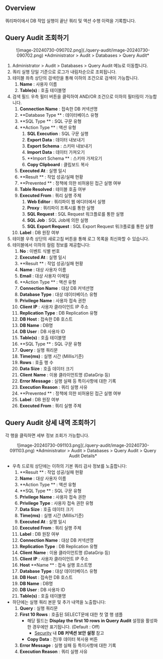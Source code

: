 ## Overview

쿼리파이에서 DB 작업 실행이 끝난 쿼리 및 액션 수행 이력을 기록합니다.

## Query Audit 조회하기

<p align="center">
![image-20240730-090702.png](./query-audit/image-20240730-090702.png)
*Administrator &gt; Audit &gt; Databases &gt; Query Audit*
</p>

1. Administrator &gt; Audit &gt; Databases &gt; Query Audit 메뉴로 이동합니다.
2. 쿼리 실행 당일 기준으로 로그가 내림차순으로 조회됩니다.
3. 테이블 좌측 상단의 검색란을 통해 이하의 조건으로 검색이 가능합니다.
    1.  **Name**  : 사용자 이름
    2.  **Table(s)**  : 호출 테이블명
4. 검색 필드 우측 필터 버튼을 클릭하여 AND/OR 조건으로 이하의 필터링이 가능합니다.
    1.  **Connection Name**  : 접속한 DB 커넥션명
    2.  **Database Type ** : 데이터베이스 유형
    3.  **SQL Type ** : SQL 구문 유형
    4.  **Action Type ** : 액션 유형
        1.  **SQL Execution**  : SQL 구문 실행 
        2.  **Export Data**  : 데이터 내보내기
        3.  **Export Schema**  : 스키마 내보내기
        4.  **Import Data**  : 데이터 가져오기
        5.  **Import Schema ** : 스키마 가져오기
        6.  **Copy Clipboard**  : 클립보드 복사 
    5.  **Executed At**  : 실행 일시
    6.  **Result ** : 작업 성공/실패 현황
    7.  **Prevented ** : 정책에 의한 비허용된 접근 실행 여부
    8.  **Table Resolved**  : 테이블 호출 여부
    9.  **Executed From**  : 쿼리 실행 주체
        1.  **Web Editor**  : 쿼리파이 웹 에디터에서 실행
        2.  **Proxy**  : 쿼리파이 프록시를 통한 실행
        3.  **SQL Request**  : SQL Request 워크플로를 통한 실행
        4.  **SQL Job**  : SQL Job에 의한 실행
        5.  **SQL Export Request**  : SQL Export Request 워크플로를 통한 실행
    10.  **Label**  : DB 원장 여부
5. 테이블 우측 상단의 새로고침 버튼을 통해 로그 목록을 최신화할 수 있습니다.
6. 테이블에서 이하의 컬럼 정보를 제공합니다:
    1.  **No**  : 이벤트 식별 번호
    2.  **Executed At**  : 실행 일시
    3.  **Result ** : 작업 성공/실패 현황
    4.  **Name**  : 대상 사용자 이름
    5.  **Email**  : 대상 사용자 이메일
    6.  **Action Type ** : 액션 유형
    7.  **Connection Name**  : 대상 DB 커넥션명
    8.  **Database Type**  : 대상 데이터베이스 유형
    9.  **Privilege**   **Name**  : 사용자 접속 권한
    10.  **Client IP**  : 사용자 클라이언트 IP 주소
    11.  **Replication Type**  : DB Replication 유형
    12.  **DB Host**  : 접속한 DB 호스트
    13.  **DB Name**  : DB명
    14.  **DB User**  : DB 사용자 ID
    15.  **Table(s)**  : 호출 테이블명
    16.  **SQL Type ** : SQL 구문 유형
    17.  **Query**  : 실행 쿼리문
    18.  **Time(ms)**  : 실행 시간 (Millis기준)
    19.  **Rows**  : 호출 행 수
    20.  **Data Size**  : 호출 데이터 크기 
    21.  **Client**   **Name**  : 이용 클라이언트명 (DataGrip 등)
    22.  **Error Message**  : 실행 실패 등 특이사항에 대한 기록
    23.  **Execution Reason**  : 쿼리 실행 사유
    24.  **Prevented ** : 정책에 의한 비허용된 접근 실행 여부
    25.  **Label**  : DB 원장 여부
    26.  **Executed From**  : 쿼리 실행 주체

## Query Audit 상세 내역 조회하기

각 행을 클릭하면 세부 정보 조회가 가능합니다.
<p align="center">
![image-20240730-091103.png](./query-audit/image-20240730-091103.png)
*Administrator &gt; Audit &gt; Databases &gt; Query Audit &gt; Query Audit Details*
</p>

* 우측 드로워 상단에는 이하의 기본 쿼리 감사 정보를 노출합니다:
    1.  **Result ** : 작업 성공/실패 현황
    2.  **Name**  : 대상 사용자 이름
    3.  **Action Type ** : 액션 유형
    4.  **SQL Type ** : SQL 구문 유형
    5.  **Privilege**   **Name**  : 사용자 접속 권한
    6.  **Privilege**   **Type**  : 사용자 접속 권한 유형
    7.  **Data Size**  : 호출 데이터 크기 
    8.  **Time(ms)**  : 실행 시간 (Millis기준)
    9.  **Executed At**  : 실행 일시
    10.  **Executed From**  : 쿼리 실행 주체
    11.  **Label**  : DB 원장 여부
    12.  **Connection Name**  : 대상 DB 커넥션명
    13.  **Replication Type**  : DB Replication 유형
    14.  **Client**   **Name**  : 이용 클라이언트명 (DataGrip 등)
    15.  **Client IP**  : 사용자 클라이언트 IP 주소
    16.  **Host**   **Name ** : 접속 실행 호스트명
    17.  **Database Type**  : 대상 데이터베이스 유형
    18.  **DB Host**  : 접속한 DB 호스트
    19.  **DB Name**  : DB명
    20.  **DB User**  : DB 사용자 ID
    21.  **Table(s)**  : 호출 테이블명
* 하단에는 실행 쿼리 본문 및 추가 내역을 노출합니다:
    1.  **Query**  : 실행 쿼리문
    2.  **First 10 Rows**  : 호출된 SELECT문에 대한 첫 열 행 샘플
        * 해당 필드는  **Display the first 10 rows in Query Audit**  설정을 활성화한 경우에만 표기됩니다. (Default : Off)
            * [Security](Security) 내  **DB 커넥션 보안 설정**  참고
        *  **Copy Data**  : 전/후 데이터 복사용 버튼
    3.  **Error Message**  : 실행 실패 등 특이사항에 대한 기록
    4.  **Execution Reason**  : 쿼리 실행 사유
